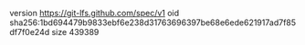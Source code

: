version https://git-lfs.github.com/spec/v1
oid sha256:1bd694479b9833ebf6e238d31763696397be68e6ede621917ad7f85df7f0e24d
size 439389

